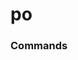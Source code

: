 # po




### Commands
<ul className="grid grid-cols-1 md:grid-cols-2 lg:grid-cols-3 xl:grid-cols-4 gap-4 -ml-6">
<ReferenceCard
    title="Blacklitterman"
    description="Optimize decorrelation weights"
    url="/sdk/reference/portfolio/po/blacklitterman"
    command
/>
<ReferenceCard
    title="Ef"
    description="Get Efficient Frontier"
    url="/sdk/reference/portfolio/po/ef"
    command
/>
<ReferenceCard
    title="File"
    description="Load portfolio optimization engine from file"
    url="/sdk/reference/portfolio/po/file"
    command
/>
<ReferenceCard
    title="Herc"
    description="Optimize with Hierarchical Equal Risk Contribution (HERC) method."
    url="/sdk/reference/portfolio/po/herc"
    command
/>
<ReferenceCard
    title="Hrp"
    description="Optimize with Hierarchical Risk Parity"
    url="/sdk/reference/portfolio/po/hrp"
    command
/>
<ReferenceCard
    title="Load"
    description="Load portfolio optimization engine"
    url="/sdk/reference/portfolio/po/load"
    command
/>
<ReferenceCard
    title="Load Bl Views"
    description="Load a Excel file with views for Black Litterman model."
    url="/sdk/reference/portfolio/po/load_bl_views"
    command
/>
<ReferenceCard
    title="Maxdecorr"
    description="Optimize decorrelation weights"
    url="/sdk/reference/portfolio/po/maxdecorr"
    command
/>
<ReferenceCard
    title="Maxdiv"
    description="Optimize diversification weights"
    url="/sdk/reference/portfolio/po/maxdiv"
    command
/>
<ReferenceCard
    title="Maxret"
    description="Optimize maximum return weights"
    url="/sdk/reference/portfolio/po/maxret"
    command
/>
<ReferenceCard
    title="Maxsharpe"
    description="Optimize Sharpe ratio weights"
    url="/sdk/reference/portfolio/po/maxsharpe"
    command
/>
<ReferenceCard
    title="Maxutil"
    description="Optimize maximum utility weights"
    url="/sdk/reference/portfolio/po/maxutil"
    command
/>
<ReferenceCard
    title="Minrisk"
    description="Optimize minimum risk weights"
    url="/sdk/reference/portfolio/po/minrisk"
    command
/>
<ReferenceCard
    title="Nco"
    description="Optimize with Non-Convex Optimization (NCO) model."
    url="/sdk/reference/portfolio/po/nco"
    command
/>
<ReferenceCard
    title="Plot"
    description="Display efficient frontier"
    url="/sdk/reference/portfolio/po/plot"
    command
/>
<ReferenceCard
    title="Relriskparity"
    description="Optimize with Relaxed Risk Parity using the least squares approach"
    url="/sdk/reference/portfolio/po/relriskparity"
    command
/>
<ReferenceCard
    title="Riskparity"
    description="Optimize with Risk Parity using the risk budgeting approach"
    url="/sdk/reference/portfolio/po/riskparity"
    command
/>
<ReferenceCard
    title="Show"
    description="Show portfolio optimization results"
    url="/sdk/reference/portfolio/po/show"
    command
/>
</ul>

